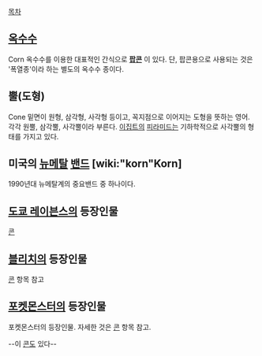 [[목차]]
== [[옥수수]] ==
Corn
옥수수를 이용한 대표적인 간식으로 '''[[팝콘]]''' 이 있다. 단, 팝콘용으로 사용되는 것은 '폭열종'이라 하는 별도의 옥수수 종이다.

== 뿔(도형) ==
Cone
밑면이 원형, 삼각형, 사각형 등이고, 꼭지점으로 이어지는 도형을 뜻하는 영어. 각각 원뿔, 삼각뿔, 사각뿔이라 부른다. [[이집트]]의 [[피라미드]]는 기하학적으로 사각뿔의 형태를 가지고 있다.

== 미국의 [[뉴메탈]] [[밴드]] [wiki:"korn"Korn] ==
1990년대 뉴메탈계의 중요밴드 중 하나이다.

== [[도쿄 레이븐스]]의 등장인물 ==
[[콘(도쿄 레이븐스)|콘]]

== [[블리치]]의 등장인물 ==
[[콘(블리치)|콘]] 항목 참고

== [[포켓몬스터]]의 등장인물 ==
포켓몬스터의 등장인물. 자세한 것은 [[콘(포켓몬스터)|콘]] 항목 참고.

--이 [[로리콘|콘]]도 있다--

